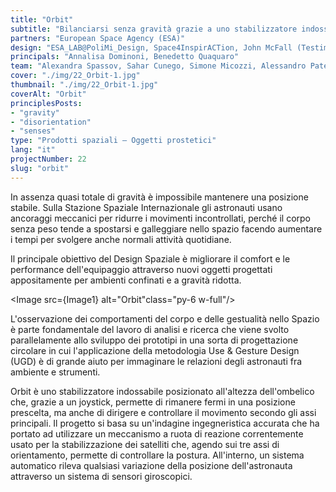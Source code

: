 ```yaml
---
title: "Orbit"
subtitle: "Bilanciarsi senza gravità grazie a uno stabilizzatore indossabile ispirato alla tecnologia dei satelliti che aiuta a mantenere la postura neutra."
partners: "European Space Agency (ESA)"
design: "ESA_LAB@PoliMi_Design, Space4InspirACTion, John McFall (Testimonial)"
principals: "Annalisa Dominoni, Benedetto Quaquaro"
team: "Alexandra Spassov, Sahar Cunego, Simone Micozzi, Alessandro Paterlini"
cover: "./img/22_Orbit-1.jpg"
thumbnail: "./img/22_Orbit-1.jpg"
coverAlt: "Orbit"
principlesPosts: 
- "gravity" 
- "disorientation" 
- "senses"
type: "Prodotti spaziali — Oggetti prostetici"
lang: "it"
projectNumber: 22
slug: "orbit"
---
```



In assenza quasi totale di gravità è impossibile mantenere una posizione stabile. Sulla Stazione Spaziale Internazionale gli astronauti usano ancoraggi meccanici per ridurre i movimenti incontrollati, perché il corpo senza peso tende a spostarsi e galleggiare nello spazio facendo aumentare i tempi per svolgere anche normali attività quotidiane.

Il principale obiettivo del Design Spaziale è migliorare il comfort e le performance dell'equipaggio attraverso nuovi oggetti progettati appositamente per ambienti confinati e a gravità ridotta.

<Image src={Image1} alt="Orbit"class="py-6 w-full"/>

L'osservazione dei comportamenti del corpo e delle gestualità nello Spazio è parte fondamentale del lavoro di analisi e ricerca che viene svolto parallelamente allo sviluppo dei prototipi in una sorta di progettazione circolare in cui l'applicazione della metodologia Use & Gesture Design (UGD) è di grande aiuto per immaginare le relazioni degli astronauti fra ambiente e strumenti.

Orbit è uno stabilizzatore indossabile posizionato all'altezza dell'ombelico che, grazie a un joystick, permette di rimanere fermi in una posizione prescelta, ma anche di dirigere e controllare il movimento secondo gli assi principali. Il progetto si basa su un'indagine ingegneristica accurata che ha portato ad utilizzare un meccanismo a ruota di reazione correntemente usato per la stabilizzazione dei satelliti che, agendo sui tre assi di orientamento, permette di controllare la postura. All'interno, un sistema automatico rileva qualsiasi variazione della posizione dell'astronauta attraverso un sistema di sensori giroscopici.